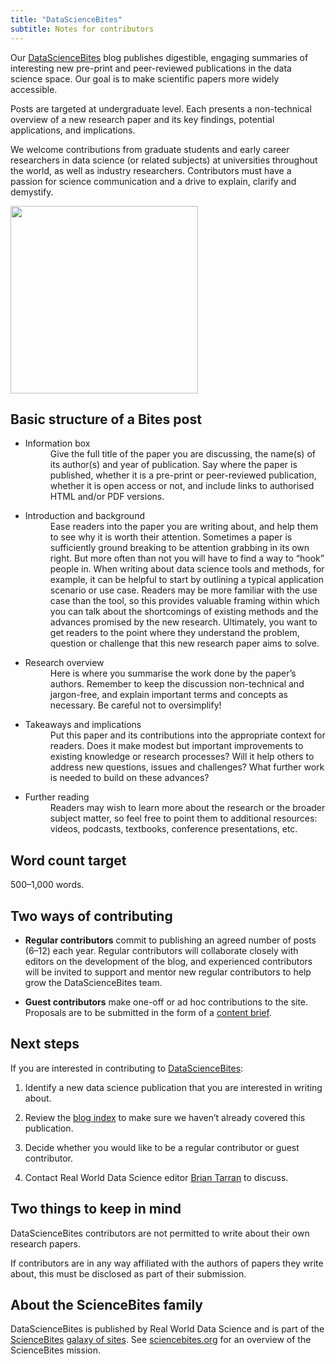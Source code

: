 ```yaml
---
title: "DataScienceBites"
subtitle: Notes for contributors
---
```

Our [DataScienceBites](/news-and-views/datasciencebites/index.qmd) blog publishes digestible, engaging summaries of interesting new pre-print and peer-reviewed publications in the data science space. Our goal is to make scientific papers more widely accessible.  

Posts are targeted at undergraduate level. Each presents a non-technical overview of a new research paper and its key findings, potential applications, and implications. 

We welcome contributions from graduate students and early career researchers in data science (or related subjects) at universities throughout the world, as well as industry researchers. Contributors must have a passion for science communication and a drive to explain, clarify and demystify.

![](/news-and-views/datasciencebites/datasciencebites-logo.png){fig-alt="DataScienceBites logo. A dark grey circle with bite marks cut out. Overlaid text says, Import grad_students as writers, import new_research_papers as nrp, print(writers + nrp) and the title DataScienceBites." width="300" fig-align="center"}

## Basic structure of a Bites post 

* Information box 
  : Give the full title of the paper you are discussing, the name(s) of its author(s) and year of publication. Say where the paper is published, whether it is a pre-print or peer-reviewed publication, whether it is open access or not, and include links to authorised HTML and/or PDF versions. 

* Introduction and background 
  : Ease readers into the paper you are writing about, and help them to see why it is worth their attention. Sometimes a paper is sufficiently ground breaking to be attention grabbing in its own right. But more often than not you will have to find a way to “hook” people in. When writing about data science tools and methods, for example, it can be helpful to start by outlining a typical application scenario or use case. Readers may be more familiar with the use case than the tool, so this provides valuable framing within which you can talk about the shortcomings of existing methods and the advances promised by the new research. Ultimately, you want to get readers to the point where they understand the problem, question or challenge that this new research paper aims to solve. 

* Research overview  
  : Here is where you summarise the work done by the paper’s authors. Remember to keep the discussion non-technical and jargon-free, and explain important terms and concepts as necessary. Be careful not to oversimplify!  

* Takeaways and implications 
  : Put this paper and its contributions into the appropriate context for readers. Does it make modest but important improvements to existing knowledge or research processes? Will it help others to address new questions, issues and challenges? What further work is needed to build on these advances? 

* Further reading 
  : Readers may wish to learn more about the research or the broader subject matter, so feel free to point them to additional resources: videos, podcasts, textbooks, conference presentations, etc. 

## Word count target 

500--1,000 words. 

## Two ways of contributing 

* **Regular contributors** commit to publishing an agreed number of posts (6--12) each year. Regular contributors will collaborate closely with editors on the development of the blog,  and experienced contributors will be invited to support and mentor new regular contributors to help grow the DataScienceBites team. 
 
* **Guest contributors** make one-off or ad hoc contributions to the site. Proposals are to be submitted in the form of a [content brief](contributor-guidelines.html#the-submission-process). 

## Next steps 

If you are interested in contributing to [DataScienceBites](/news-and-views/datasciencebites/index.qmd): 

1. Identify a new data science publication that you are interested in writing about.

2. Review the [blog index](/news-and-views/datasciencebites/index.qmd) to make sure we haven't already covered this publication.

3. Decide whether you would like to be a regular contributor or guest contributor. 

4. Contact Real World Data Science editor [Brian Tarran](mailto:b.tarran@rss.org.uk) to discuss. 

:::{.callout-important}
## Two things to keep in mind

DataScienceBites contributors are not permitted to write about their own research papers. 

If contributors are in any way affiliated with the authors of papers they write about, this must be disclosed as part of their submission. 
::: 

## About the ScienceBites family 

DataScienceBites is published by Real World Data Science and is part of the [ScienceBites](https://sciencebites.org/) [galaxy of sites](https://sciencebites.org/sciencebites-sites-galaxy/). See [sciencebites.org](https://sciencebites.org/about/) for an overview of the ScienceBites mission.